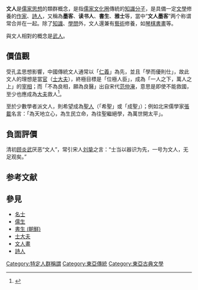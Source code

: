 '''文人'''是[[儒家思想|儒家思想]]的類群概念，是指[[儒家文化圈|儒家文化圈]]傳統的[[知識分子|知識分子]]，是具備一定[[文學|文學]]修養的[[作家|作家]]、[[詩人|詩人]]，又稱為'''墨客'''、'''读书人'''、'''書生'''、'''雅士'''等，當中“'''文人墨客'''”两个称谓常合并在一起。除了[[知識|知識]]、[[學問|學問]]外，文人還兼有[[藝術|藝術]]修養，如[[琴棋書畫|琴棋書畫]]等。

與文人相對的概念是[[武人|武人]]。

==價值觀==
受孔孟思想影響，中國傳統文人通常以「[[仁義|仁義]]」為先，並且「學而優則仕」，故此文人的理想是當[[官|官]]（[[士大夫|士大夫]]），終極目標是「位極人臣」，成為「一人之下，萬人之上」的[[宰相|宰相]]；而「不為良相，願為良醫」出自宋代[[范仲淹|范仲淹]]，意思是即使不能救國，至少也應成為[[大夫|大夫]]救人<ref>{{Cite book|title=品掌故 话中医|last=（中国）李具双|first=|publisher=北京：中国中医药出版社|year=2019.06|isbn=978-7-5132-5539-4|location=|pages=18}}</ref>。

至於少數學者派文人，則希望成為[[聖人|聖人]]（「希聖」或「成聖」）；例如北宋儒學家[[張載_(北宋)|張載]]名言：「為天地立心，為生民立命，為往聖繼絕學，為萬世開太平」。

==負面評價==
清初[[顾炎武|顾炎武]]厌恶“文人”，常引宋人[[刘挚|刘挚]]之言：“士当以器识为先，一号为文人，无足观矣。”

== 参考文献 ==
{{Reflist}}

==參見==
*[[名士|名士]]
*[[儒生|儒生]]
*[[書生_(朝鮮)|書生 (朝鮮)]]
*[[士大夫|士大夫]]
*[[文人畫|文人畫]]
*[[詩人|詩人]]

[[Category:特定人群稱謂|Category:特定人群稱謂]]
[[Category:東亞傳統|Category:東亞傳統]]
[[Category:東亞古典文學|Category:東亞古典文學]]